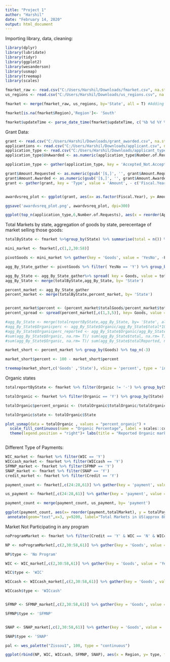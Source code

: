 ```yaml
---
title: "Project 1"
author: "Harshil"
date: "February 14, 2020"
output: html_document
---
```


Importing library, data, cleaning:

```r
library(dplyr)
library(lubridate)
library(tidyr)
library(ggplot2)
library(wesanderson)
library(usmap)
library(treemap)
library(scales)

fmarket_raw <- read.csv("C:/Users/Harshil/Downloads/fmarket.csv", na.strings="", stringsAsFactors=FALSE)
us_regions <- read.csv("C:/Users/Harshil/Downloads/us_regions.csv", na.strings="", stringsAsFactors=FALSE)

fmarket <- merge(fmarket_raw, us_regions, by='State', all = T) #Adding regions

fmarket[is.na(fmarket$Region),'Region']<- 'South'

fmarket$updateTime <- parse_date_time(fmarket$updateTime, c('%b %d %Y %I:%M%p', '%m/%d/%Y %H:%M:%S %p', '%Y'))

```

Grant Data:

```r
grant <- read.csv("C:/Users/Harshil/Downloads/grant_awarded.csv", na.strings="", stringsAsFactors=FALSE)
applicantions <- read.csv("C:/Users/Harshil/Downloads/applicant.csv", na.strings="", stringsAsFactors=FALSE)
application_type <- read.csv("C:/Users/Harshil/Downloads/applicant_type.csv", na.strings="", stringsAsFactors=FALSE)
application_type$UnAwarded <- as.numeric(application_type$Number.of.Requests) - as.numeric( application_type$Number.of.Awards)

application_type <- gather(application_type, key = 'Accepted_Not.Accepted', value = 'Application', -c(1,2,4,5))

grant$Amount.Requested <- as.numeric(gsub('[$,]', '', grant$Amount.Requested))
grant$Amount.Awarded <- as.numeric(gsub('[$,]', '', grant$Amount.Awarded))
grant <- gather(grant, key = 'Type', value = 'Amount', - c('Fiscal.Year','X..Awarded'))


awardvsreq_plot <- ggplot(grant, aes(x= as.factor(Fiscal.Year), y= Amount, group = Type))+ geom_line(aes(colour = Type))+ geom_point()+ scale_y_continuous(labels = scales::dollar)+ labs(title = " Awarded vs Requested Grant Trend",x= 'Fiscal Year' , y= 'Amount')+ scale_color_discrete(name = 'Type', labels = c('Awarded','Requested'))

ggsave('awardvsreq_plot.png', awardvsreq_plot, dpi=300)

ggplot(top_n(application_type,6,Number.of.Requests), aes(x = reorder(Applicant.Type,Number.of.Requests), y= Application, fill= Accepted_Not.Accepted)) + geom_bar(type = 'stacked', stat='identity')+ scale_fill_discrete(name = 'Application status', labels = c('Awarded','Not Awarded'))+ labs(title = "Top 3 Applicants for the Grant And their Approvals in 2016", x= 'Applicant Type' , y= 'Applications')

```

Total Markets by state, aggregation of goods by state, perecentage of market selling those goods:
```r
totalByState <- fmarket %>%group_by(State) %>% summarise(total = n()) %>% arrange(desc(total))

mini_market <- fmarket[,c(1,2,30:58)]

pivotGoods <- mini_market %>% gather(key = 'Goods', value = 'YesNo', -FMID, -State)

agg_By_State_gather <- pivotGoods %>% filter( YesNo == 'Y') %>% group_by(State, Goods) %>% summarise(totalGoods = n()) 

agg_By_State <- agg_By_State_gather%>% spread( key = Goods, value = totalGoods)
agg_By_State <- merge(totalByState,agg_By_State, by= 'State')

percent_market <- agg_By_State_gather
percent_market <- merge(totalByState,percent_market, by= 'State')


percent_market$percent <- (percent_market$totalGoods/percent_market$total)*100
percent_spread <- spread(percent_market[,c(1,3,5)], key= Goods, value = percent)

#agg_By_State <- merge(totalreportByState,agg_By_State, by= 'State', all= T)
#agg_By_State$Organicperc <- agg_By_State$Organic/agg_By_State$total*100
#agg_By_State$Organicperc_reported <- agg_By_State$Organic/agg_By_State$totalReported*100
#sum(agg_By_State$Organic, na.rm= T)/ sum(agg_By_State$total, na.rm= T)
#sum(agg_By_State$Organic, na.rm= T)/ sum(agg_By_State$totalReported, na.rm= T)


```


```r

market_short <- percent_market %>% group_by(Goods) %>% top_n(-3) 

market_short$percent <- 100 - market_short$percent

treemap(market_short,c('Goods' ,'State'), vSize = 'percent', type = 'index', title= "Goods and Shortage", overlap.labels = 0.5, align.labels = list(c("left", "top"), c("center", "bottom")))


```

Organic states

```r
totalreportByState <- fmarket %>% filter(Organic != '-') %>% group_by(State) %>% summarise(totalReported = n()) %>% arrange(desc(totalReported))

totalOrganic <- fmarket %>% filter(Organic == 'Y') %>% group_by(State) %>% summarise(totalOrganic = n()) %>% arrange(desc(totalOrganic)) %>% merge(totalreportByState, by= 'State')

totalOrganic$percent_organic <- (totalOrganic$totalOrganic/totalOrganic$totalReported)*100

totalOrganic$state <- totalOrganic$State

plot_usmap(data = totalOrganic , values = "percent_organic") + 
  scale_fill_continuous(name = "Organic Percentage", label = scales::comma) + 
  theme(legend.position = "right")+ labs(title = "Reported Organic market % by States")



```


Different Type of Payments:

```r
WIC_market <- fmarket %>% filter(WIC == 'Y')
WICcash_market <- fmarket %>% filter(WICcash == 'Y')
SFMNP_market <- fmarket %>% filter(SFMNP == 'Y')
SNAP_market <- fmarket %>% filter(SNAP == 'Y')
credit_market <- fmarket %>% filter(Credit == 'Y')

payment_count <- fmarket[,c(24:28,61)] %>% gather(key = 'payment', value = 'YesNo', -Region) %>% filter( YesNo == 'Y') %>% group_by(Region, payment) %>% summarise(totalPaymentMarket= n()) 

us_payment <- fmarket[,c(24:28,61)] %>% gather(key = 'payment', value = 'YesNo', -Region) %>% filter( YesNo == 'Y') %>% group_by(payment) %>% summarise(totalMarket= n())

payment_count <- merge(payment_count, us_payment, by= 'payment')

ggplot(payment_count, aes(x= reorder(payment,totalMarket), y = totalPaymentMarket, fill= Region, label = totalPaymentMarket))+ geom_bar(type = 'stacked', stat='identity')+ labs(y = 'Count of Markets accepting Payments', x = 'Types of Payment', fill= 'Regions')+ geom_text(size = 3, position = position_stack(vjust = 0.5))+ geom_hline(yintercept=8791, linetype="dashed")+
 annotate(geom="text",x=3, y=9200, label="Total Markets in US(approx 8800) accepting Cash")+ ylim(0,9200)

```

Market Not Participating in any program

```r

noProgramMarket <- fmarket %>% filter(Credit == 'Y' & WIC == 'N' & WICcash == 'N' & SFMNP == 'N'& SNAP == 'N') 

NP <- noProgramMarket[,c(2,30:58,61)] %>% gather(key = 'Goods', value = 'YesNo', -FMID, -Region) %>% filter( YesNo == 'Y') %>% group_by(FMID, Region) %>% summarise(totalGoods = n()) %>% group_by(Region) %>% summarise(AverageGoods = mean(totalGoods)) 

NP$type <- 'No Program'

WIC <- WIC_market[,c(2,30:58,61)] %>% gather(key = 'Goods', value = 'YesNo', -FMID, -Region) %>% filter( YesNo == 'Y') %>% group_by(FMID, Region) %>% summarise(totalGoods = n()) %>% group_by(Region) %>% summarise(AverageGoods = mean(totalGoods)) 

WIC$type <- 'WIC'

WICcash <- WICcash_market[,c(2,30:58,61)] %>% gather(key = 'Goods', value = 'YesNo', -FMID, -Region) %>% filter( YesNo == 'Y') %>% group_by(FMID, Region) %>% summarise(totalGoods = n()) %>% group_by(Region) %>% summarise(AverageGoods = mean(totalGoods)) 

WICcash$type <- 'WICcash'


SFMNP <- SFMNP_market[,c(2,30:58,61)] %>% gather(key = 'Goods', value = 'YesNo', -FMID, -Region) %>% filter( YesNo == 'Y') %>% group_by(FMID, Region) %>% summarise(totalGoods = n()) %>% group_by(Region) %>% summarise(AverageGoods = mean(totalGoods)) 

SFMNP$type <- 'SFMNP'


SNAP <- SNAP_market[,c(2,30:58,61)] %>% gather(key = 'Goods', value = 'YesNo', -FMID, -Region) %>% filter( YesNo == 'Y') %>% group_by(FMID, Region) %>% summarise(totalGoods = n()) %>% group_by(Region) %>% summarise(AverageGoods = mean(totalGoods)) 

SNAP$type <- 'SNAP'

pal <- wes_palette("Zissou1", 100, type = "continuous")

ggplot(rbind(NP, WIC, WICcash, SFMNP, SNAP), aes(x = Region, y= type, fill = AverageGoods))+ geom_tile()+ labs(y = 'Types Payments', x = 'Region', fill= 'Variety of Goods')

```
